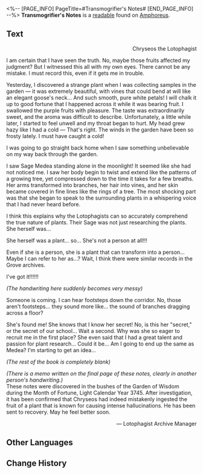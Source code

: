 <%-- [PAGE_INFO]
PageTitle=#Transmogrifier's Notes#
[END_PAGE_INFO] --%>
{{Readable Infobox
|id           = 486
|partIds      = 190799
|title        = 
|image        = Item Transmogrifier's Notes.png
|world        = Amphoreus
|parts        = 1
|author       = <!--to be added-->
|description  = Notes that the Lotophagists banned from being shown to other schools. According to a scholar who wished to remain anonymous, this was likely because: "One's dirty laundry should not be aired in public."
|part1        = Transmogrifier's Notes
|source1      = {{cx|Source missing}}
|characters   = 
|factions     = 
}}
'''Transmogrifier's Notes''' is a [[readable]] found on [[Amphoreus]].
<!--
==Location==
{{Map Embed|<map name>|<marker id>}}
-->
==Text==
<div align="right">Chryseos the Lotophagist</div>

I am certain that I have seen the truth. No, maybe those fruits affected my judgment? But I witnessed this all with my own eyes. There cannot be any mistake. I must record this, even if it gets me in trouble.

Yesterday, I discovered a strange plant when I was collecting samples in the garden &mdash; it was extremely beautiful, with vines that could bend at will like an elegant goose's neck... And such smooth, pure white petals! I will chalk it up to good fortune that I happened across it while it was bearing fruit. I swallowed the purple fruits with pleasure. The taste was extraordinarily sweet, and the aroma was difficult to describe. Unfortunately, a little while later, I started to feel unwell and my throat began to hurt. My head grew hazy like I had a cold &mdash; That's right. The winds in the garden have been so frosty lately. I must have caught a cold!

I was going to go straight back home when I saw something unbelievable on my way back through the garden.

I saw Sage Medea standing alone in the moonlight! It seemed like she had not noticed me. I saw her body begin to twist and extend like the patterns of a growing tree, yet compressed down to the time it takes for a few breaths. Her arms transformed into branches, her hair into vines, and her skin became covered in fine lines like the rings of a tree. The most shocking part was that she began to speak to the surrounding plants in a whispering voice that I had never heard before.

I think this explains why the Lotophagists can so accurately comprehend the true nature of plants. Their Sage was not just researching the plants. She herself was...

She herself was a plant... so... She's not a person at all!!!

Even if she is a person, she is a plant that can transform into a person... Maybe I can refer to her as...? Wait, I think there were similar records in the Grove archives.

I've got it!!!!!!

''(The handwriting here suddenly becomes very messy)''

Someone is coming. I can hear footsteps down the corridor. No, those aren't footsteps... they sound more like... the sound of branches dragging across a floor?

She's found me! She knows that I know her secret! No, is this her "secret," or the secret of our school... Wait a second. Why was she so eager to recruit me in the first place? She even said that I had a great talent and passion for plant research... Could it be... Am I going to end up the same as Medea? I'm starting to get an idea...

''(The rest of the book is completely blank)''

''(There is a memo written on the final page of these notes, clearly in another person's handwriting.)''<br />
These notes were discovered in the bushes of the Garden of Wisdom during the Month of Fortune, Light Calendar Year 3745. After investigation, it has been confirmed that Chryseos had indeed mistakenly ingested the fruit of a plant that is known for causing intense hallucinations. He has been sent to recovery. May he feel better soon.<br /><div align="right"> &mdash; Lotophagist Archive Manager</div>

<!--
==Trivia==
* 
-->
==Other Languages==
{{Other Languages
|en   = Transmogrifier's Notes
|zhs  = 幻化者手记
|zht  = 幻化者手記
|ja   = 幻覚を見た者の手記
|ko   = 환화자의 수기
|es   = Notas del transmutador
|fr   = Notes de métamorphe
|ru   = Записки о трансфлорманте
|th   = บันทึกของผู้แปลงมายา
|vi   = Ghi Chú Của Người Biến Hóa
|de   = Die Notizen des Transmogrifizierten
|id   = Catatan Ahli Ilusi
|pt   = Notas do Transmutador
}}

==Change History==
{{Change History|3.1}}